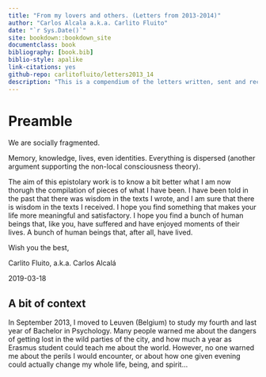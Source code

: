 ```yaml
--- 
title: "From my lovers and others. (Letters from 2013-2014)"
author: "Carlos Alcala a.k.a. Carlito Fluito"
date: "`r Sys.Date()`"
site: bookdown::bookdown_site
documentclass: book
bibliography: [book.bib]
biblio-style: apalike
link-citations: yes
github-repo: carlitofluito/letters2013_14
description: "This is a compendium of the letters written, sent and received between October 2013 and September 2014."
---
```


# Preamble

We are socially fragmented. 

Memory, knowledge, lives, even identities. Everything is dispersed (another argument supporting the non-local consciousness theory). 

The aim of this epistolary work is to know a bit better what I am now thorugh the compilation of pieces of what I have been. I have been told in the past that there was wisdom in the texts I wrote, and I am sure that there is wisdom in the texts I received. 
I hope you find something that makes your life more meaningful and satisfactory. I hope you find a bunch of human beings that, like you, have suffered and have enjoyed moments of their lives. A bunch of human beings that, after all, have lived.

Wish you the best, 

Carlito Fluito, a.k.a. Carlos Alcalá

2019-03-18

## A bit of context

In September 2013, I moved to Leuven (Belgium) to study my fourth and last year of Bachelor in Psychology. Many people warned me about the dangers of getting lost in the wild parties of the city, and how much a year as Erasmus student could teach me about the world. However, no one warned me about the perils I would encounter, or about how one given evening could actually change my whole life, being, and spirit… 